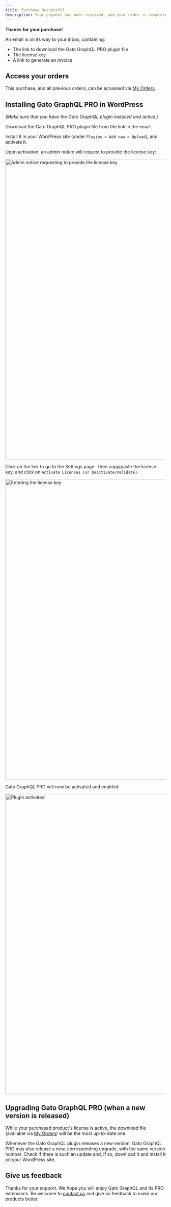 ```yaml
---
title: Purchase Successful
description: Your payment has been received, and your order is complete.
---
```


**Thanks for your purchase!**

An email is on its way to your inbox, containing:

- The link to download the Gato GraphQL PRO plugin file
- The license key
- A link to generate an invoice

## Access your orders

This purchase, and all previous orders, can be accessed via [My Orders](/shop/my-orders).

## Installing Gato GraphQL PRO in WordPress

_(Make sure that you have the Gato GraphQL plugin installed and active.)_

Download the Gato GraphQL PRO plugin file from the link in the email.

Install it in your WordPress site (under `Plugins > Add new > Upload`), and activate it.

Upon activation, an admin notice will request to provide the license key:

<Image
  src="/assets/shop/install-product-admin-notice.png"
  width="1024"
  height="940"
  alt="Admin notice requesting to provide the license key"
  caption="Admin notice requesting to provide the license key"
/>

Click on the link to go to the Settings page. Then copy/paste the license key, and click on `Activate Licenses (or Deactivate/Validate)`.

<Image
  src="/assets/shop/install-product-enter-license-key.png"
  width="1024"
  height="940"
  alt="Entering the license key"
  caption="Entering the license key"
/>

Gato GraphQL PRO will now be activated and enabled:


<Image
  src="/assets/shop/install-product-activated.png"
  width="1024"
  height="940"
  alt="Plugin activated"
  caption="Plugin activated"
/>

## Upgrading Gato GraphQL PRO (when a new version is released)

While your purchased product's license is active, the download file (available via [My Orders](/shop/my-orders)) will be the most up-to-date one.

Whenever the Gato GraphQL plugin releases a new version, Gato GraphQL PRO may also release a new, corresponding upgrade, with the same version number. Check if there is such an update and, if so, download it and install it on your WordPress site.

## Give us feedback

Thanks for your support. We hope you will enjoy Gato GraphQL and its PRO extensions. Be welcome to [contact us](/contact/) and give us feedback to make our products better.

